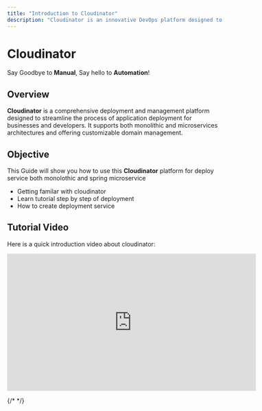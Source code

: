 ```yaml
---
title: "Introduction to Cloudinator"
description: "Cloudinator is an innovative DevOps platform designed to streamline software development, deployment, and infrastructure management. It empowers development teams by providing tools to automate workflows, enhance collaboration, and deliver software faster with greater reliability. Cloudinator bridges the gap between development and operations teams, offering sea  mless CI/CD pipelines, robust monitoring, and infrastructure-as-code capabilities. By integrating with popular tools like Kubernetes, Docker, and Git, Cloudinator ensures a flexible and scalable solution tailored to modern software engineering needs. Key features include real-time collaboration, automated testing and deployment, security auditing, and environment orchestration, making it the go-to platform for agile and DevOps practitioners. Whether you’re deploying microservices or managing enterprise-scale applications, Cloudinator accelerates your journey to cloud-native and DevOps maturity."
---
```



<Head>

  <meta name="description" content="Cloudinator is a powerful DevOps platform streamlining software development, deployment, and infrastructure management." />
  <meta property="og:title" content="Introduction to Cloudinator" />
  <meta property="og:description" content="Cloudinator is a powerful DevOps platform streamlining software development, deployment, and infrastructure management." />
  <meta property="og:image" content="/images/cloudinator-logo.jpg" />
  <meta property="og:image:alt" content="Cloudinator: The Ultimate DevOps Platform" />
  <meta property="og:type" content="website" />
  <meta property="og:url" content="https://docs.cloudinator.cloud/" />

  <meta name="twitter:card" content="summary_large_image" />
  <meta name="twitter:title" content="Introduction to Cloudinator" />
  <meta name="twitter:description" content="Cloudinator is a powerful DevOps platform streamlining software development, deployment, and infrastructure management." />
  <meta name="twitter:image" content="/images/cloudinator-logo.jpg" />
  <meta name="twitter:image:alt" content="Cloudinator: The Ultimate DevOps Platform" />
</Head>


# <span className="text-purple-700 font-bold">Cloudinator</span>
<span className="text-gray-700 dark:text-gray-300">Say Goodbye to <strong>Manual</strong>, Say hello to <strong>Automation</strong>!</span>

<DocHero />

## <span className="text-purple-500 font-bold">Overview</span>
**Cloudinator** is a comprehensive deployment and management platform designed to streamline the process of application deployment for businesses and developers. It supports both monolithic and microservices architectures and offering customizable domain management.

## <span className="text-purple-500 font-bold">Objective</span>
This Guide will show you how to use this **Cloudinator** platform for deploy service both monolothic and spring microservice

- Getting familar with cloudinator
- Learn tutorial step by step of deployment
- How to create deployment service

## <span className="text-purple-500 font-bold">Tutorial Video</span>
Here is a quick introduction video about cloudinator:

<div style={{ display: 'flex', justifyContent: 'center', margin: '20px 0' }}>
  <iframe
    width="580"
    height="320"
    src="https://www.youtube.com/embed/kIpW8ZkfsYs"
    frameBorder="0"
    allow="accelerometer; autoplay; clipboard-write; encrypted-media; gyroscope; picture-in-picture"
    allowFullScreen
    style={{ border: '1px solid #ccc', borderRadius: '8px' }}
  ></iframe>
</div>

{/* <Introduction /> */}

